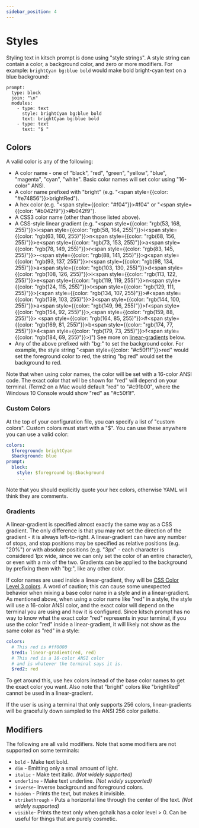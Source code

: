 ```yaml
---
sidebar_position: 4
---
```


# Styles


Styling text in kitsch prompt is done using "style strings". A style string can contain a color, a background color, and zero or more modifiers. For example: `brightCyan bg:blue bold` would make bold bright-cyan text on a blue background:

```kitsch
prompt:
  type: block
  join: "\n"
  modules:
    - type: text
      style: brightCyan bg:blue bold
      text: brightCyan bg:blue bold
    - type: text
      text: "$ "
```

## Colors

A valid color is any of the following:

- A color name - one of "black", "red", "green", "yellow", "blue", "magenta", "cyan", "white". Basic color names will set color using "16-color" ANSI.
- A color name prefixed with "bright" (e.g. "<span style={{color: "#e74856"}}>brightRed</span>").
- A hex color (e.g. "<span style={{color: "#f04"}}>#f04</span>" or "<span style={{color: "#b042f9"}}>#b042f9</span>").
- A CSS3 color name (other than those listed above).
- A CSS-style linear gradient (e.g. "<span style={{color: "rgb(53, 168, 255)"}}>l</span><span style={{color: "rgb(58, 164, 255)"}}>i</span><span style={{color: "rgb(63, 160, 255)"}}>n</span><span style={{color: "rgb(68, 156, 255)"}}>e</span><span style={{color: "rgb(73, 153, 255)"}}>a</span><span style={{color: "rgb(78, 149, 255)"}}>r</span><span style={{color: "rgb(83, 145, 255)"}}>-</span><span style={{color: "rgb(88, 141, 255)"}}>g</span><span style={{color: "rgb(93, 137, 255)"}}>r</span><span style={{color: "rgb(98, 134, 255)"}}>a</span><span style={{color: "rgb(103, 130, 255)"}}>d</span><span style={{color: "rgb(108, 126, 255)"}}>i</span><span style={{color: "rgb(113, 122, 255)"}}>e</span><span style={{color: "rgb(119, 119, 255)"}}>n</span><span style={{color: "rgb(124, 115, 255)"}}>t</span><span style={{color: "rgb(129, 111, 255)"}}>(</span><span style={{color: "rgb(134, 107, 255)"}}>#</span><span style={{color: "rgb(139, 103, 255)"}}>3</span><span style={{color: "rgb(144, 100, 255)"}}>a</span><span style={{color: "rgb(149, 96, 255)"}}>f</span><span style={{color: "rgb(154, 92, 255)"}}>,</span><span style={{color: "rgb(159, 88, 255)"}}> </span><span style={{color: "rgb(164, 85, 255)"}}>#</span><span style={{color: "rgb(169, 81, 255)"}}>b</span><span style={{color: "rgb(174, 77, 255)"}}>4</span><span style={{color: "rgb(179, 73, 255)"}}>f</span><span style={{color: "rgb(184, 69, 255)"}}>)</span>") See more on [linear-gradients](#gradients) below.
- Any of the above prefixed with "bg:" to set the background color. For example, the style string "<span style={{color: "#c50f1f"}}>red</span>" would set the foreground color to red, the string "bg:red" would set the background to red.

Note that when using color names, the color will be set with a 16-color ANSI code. The exact color that will be shown for "red" will depend on your terminal. iTerm2 on a Mac would default "red" to "#c91b00", where the Windows 10 Console would show "red" as "#c50f1f".

### Custom Colors

At the top of your configuration file, you can specify a list of "custom colors". Custom colors must start with a "$".  You can use these anywhere you can use a valid color:

```yaml
colors:
  $foreground: brightCyan
  $background: blue
prompt:
  block:
    style: $foreground bg:$background
    ...
```

Note that you should explicitly quote your hex colors, otherwise YAML will think they are comments.

### Gradients

A linear-gradient is specified almost exactly the same way as a CSS gradient. The only difference is that you may not set the direction of the gradient - it is always left-to-right. A linear-gradient can have any number of stops, and stop positions may be specified as relative positions (e.g. "20%") or with absolute positions (e.g. "3px" - each character is considered 1px wide, since we can only set the color of an entire character), or even with a mix of the two. Gradients can be applied to the background by prefixing them with "bg:", like any other color.

If color names are used inside a linear-gradient, they will be [CSS Color Level 3 colors](https://www.w3.org/TR/2018/REC-css-color-3-20180619/#svg-color). A word of caution; this can cause some unexpected behavior when mixing a base color name in a style and in a linear-gradient. As mentioned above, when using a color name like "red" in a style, the style will use a 16-color ANSI color, and the exact color will depend on the terminal you are using and how it is configured. Since kitsch prompt has no way to know what the exact color "red" represents in your terminal, if you use the color "red" inside a linear-gradient, it will likely not show as the same color as "red" in a style:

```yaml
colors:
  # This red is #ff0000
  $red1: linear-gradient(red, red)
  # This red is a 16-color ANSI color
  # and is whatever the terminal says it is.
  $red2: red
```

To get around this, use hex colors instead of the base color names to get the exact color you want. Also note that "bright" colors like "brightRed" cannot be used in a linear-gradient.

If the user is using a terminal that only supports 256 colors, linear-gradients will be gracefully down sampled to the ANSI 256 color pallette.

## Modifiers

The following are all valid modifiers. Note that some modifiers are not supported on some terminals:

- `bold` - Make text bold.
- `dim` - Emitting only a small amount of light.
- `italic` - Make text italic. _(Not widely supported)_
- `underline` - Make text underline. _(Not widely supported)_
- `inverse`- Inverse background and foreground colors.
- `hidden` - Prints the text, but makes it invisible.
- `strikethrough` - Puts a horizontal line through the center of the text. _(Not widely supported)_
- `visible`- Prints the text only when gchalk has a color level > 0. Can be useful for things that are purely cosmetic.
